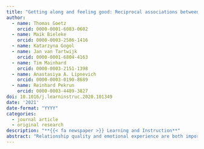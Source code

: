 ```yaml
---
title: "Getting along and feeling good: Reciprocal associations between student-teacher relationship quality and students' emotions"
author:
  - name: Thomas Goetz
    orcid: 0000-0001-6083-0602
  - name: Maik Bieleke
    orcid: 0000-0003-2586-1416
  - name: Katarzyna Gogol
  - name: Jan van Tartwijk
    orcid: 0000-0001-6804-4163
  - name: Tim Mainhard
    orcid: 0000-0003-2151-1398
  - name: Anastasiya A. Lipnevich
    orcid: 0000-0003-0190-8689
  - name: Reinhard Pekrun
    orcid: 0000-0003-4489-3827
doi: 10.1016/j.learninstruc.2020.101349
date: '2021'
date-format: "YYYY"
categories:
  - journal article
  - original research
description: "**{{< fa newspaper >}} Learning and Instruction**"
abstract: "Relationship quality and emotional experience are both important constructs in learning environments but the question of how they are linked requires more attention in empirical research. We hypothesized reciprocal associations between student-teacher relationship quality (i.e., interpersonal closeness) and students' emotions in the classroom (i.e., enjoyment, pride, anxiety, anger, boredom, and shame). Data from a two-wave longitudinal study with annual assessments in grade 10 (Time 1) and 11 (Time 2) were used to test this hypothesis (*N* = 535; mean age at Time 1: 16.7 years, *SD* = 0.6). Student-perceived relationship quality and students’ emotions were assessed in the academic domains of mathematics, German, English, and French. In line with our hypothesis, cross-lagged panel models showed reciprocal associations: Higher relationship quality was associated with stronger positive emotions and weaker negative emotions over time. In turn, lower negative emotions and higher positive emotions were associated with higher relationship quality. The association between initial emotions and student-teacher relationship quality one year later was stronger than the reverse association. Further, the links between relationship quality and emotions were largely equivalent across school domains but differed in strength across emotions. Implications for future research and educational practice are discussed."
---
```

